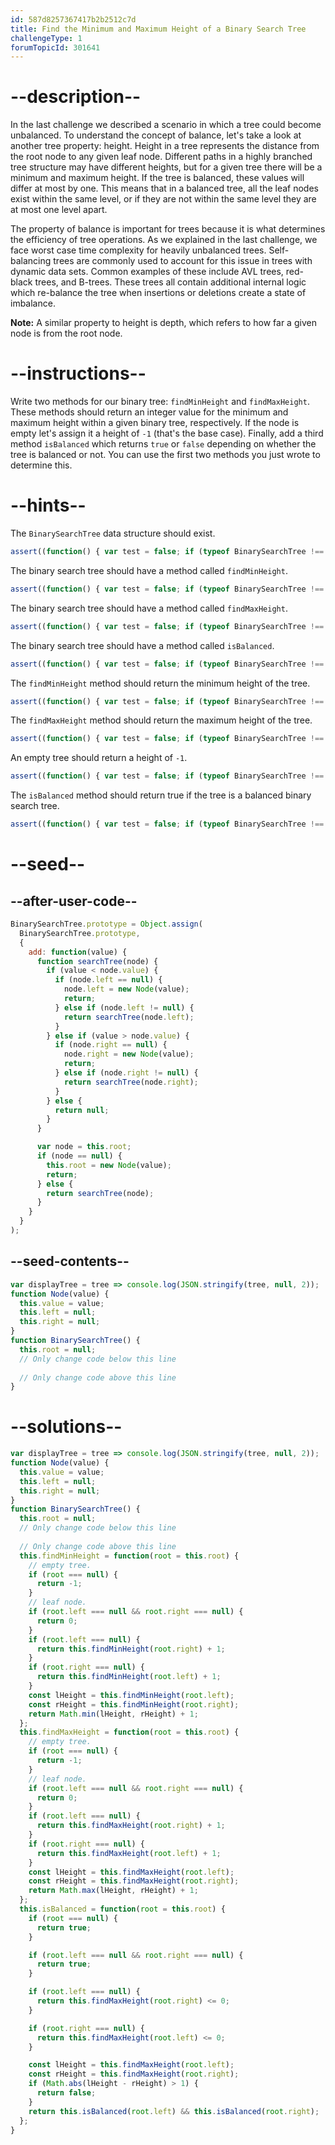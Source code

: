 ```yaml
---
id: 587d8257367417b2b2512c7d
title: Find the Minimum and Maximum Height of a Binary Search Tree
challengeType: 1
forumTopicId: 301641
---
```


# --description--

In the last challenge we described a scenario in which a tree could become unbalanced. To understand the concept of balance, let's take a look at another tree property: height. Height in a tree represents the distance from the root node to any given leaf node. Different paths in a highly branched tree structure may have different heights, but for a given tree there will be a minimum and maximum height. If the tree is balanced, these values will differ at most by one. This means that in a balanced tree, all the leaf nodes exist within the same level, or if they are not within the same level they are at most one level apart.

The property of balance is important for trees because it is what determines the efficiency of tree operations. As we explained in the last challenge, we face worst case time complexity for heavily unbalanced trees. Self-balancing trees are commonly used to account for this issue in trees with dynamic data sets. Common examples of these include AVL trees, red-black trees, and B-trees. These trees all contain additional internal logic which re-balance the tree when insertions or deletions create a state of imbalance.

**Note:** A similar property to height is depth, which refers to how far a given node is from the root node.

# --instructions--

Write two methods for our binary tree: `findMinHeight` and `findMaxHeight`. These methods should return an integer value for the minimum and maximum height within a given binary tree, respectively. If the node is empty let's assign it a height of `-1` (that's the base case). Finally, add a third method `isBalanced` which returns `true` or `false` depending on whether the tree is balanced or not. You can use the first two methods you just wrote to determine this.

# --hints--

The `BinarySearchTree` data structure should exist.

```js
assert((function() { var test = false; if (typeof BinarySearchTree !== 'undefined') { test = new BinarySearchTree() }; return (typeof test == 'object')})());
```

The binary search tree should have a method called `findMinHeight`.

```js
assert((function() { var test = false; if (typeof BinarySearchTree !== 'undefined') { test = new BinarySearchTree() } else { return false; }; return (typeof test.findMinHeight == 'function')})());
```

The binary search tree should have a method called `findMaxHeight`.

```js
assert((function() { var test = false; if (typeof BinarySearchTree !== 'undefined') { test = new BinarySearchTree() } else { return false; }; return (typeof test.findMaxHeight == 'function')})());
```

The binary search tree should have a method called `isBalanced`.

```js
assert((function() { var test = false; if (typeof BinarySearchTree !== 'undefined') { test = new BinarySearchTree() } else { return false; }; return (typeof test.isBalanced == 'function')})());
```

The `findMinHeight` method should return the minimum height of the tree.

```js
assert((function() { var test = false; if (typeof BinarySearchTree !== 'undefined') { test = new BinarySearchTree() } else { return false; }; if (typeof test.findMinHeight !== 'function') { return false; }; test.add(4); test.add(1); test.add(7); test.add(87); test.add(34); test.add(45); test.add(73); test.add(8); return (test.findMinHeight() == 1); })());
```

The `findMaxHeight` method should return the maximum height of the tree.

```js
assert((function() { var test = false; if (typeof BinarySearchTree !== 'undefined') { test = new BinarySearchTree() } else { return false; }; if (typeof test.findMaxHeight !== 'function') { return false; }; test.add(4); test.add(1); test.add(7); test.add(87); test.add(34); test.add(45); test.add(73); test.add(8); return (test.findMaxHeight() == 5); })());
```

An empty tree should return a height of `-1`.

```js
assert((function() { var test = false; if (typeof BinarySearchTree !== 'undefined') { test = new BinarySearchTree() } else { return false; }; if (typeof test.findMaxHeight !== 'function') { return false; }; return (test.findMaxHeight() == -1); })());
```

The `isBalanced` method should return true if the tree is a balanced binary search tree.

```js
assert((function() { var test = false; if (typeof BinarySearchTree !== 'undefined') { test = new BinarySearchTree() } else { return false; }; if (typeof test.isBalanced !== 'function') { return false; }; test.add(4); test.add(1); test.add(7); test.add(87); test.add(34); test.add(45); test.add(73); test.add(8); return !test.isBalanced(); })());
```

# --seed--

## --after-user-code--

```js
BinarySearchTree.prototype = Object.assign(
  BinarySearchTree.prototype,
  {
    add: function(value) {
      function searchTree(node) {
        if (value < node.value) {
          if (node.left == null) {
            node.left = new Node(value);
            return;
          } else if (node.left != null) {
            return searchTree(node.left);
          }
        } else if (value > node.value) {
          if (node.right == null) {
            node.right = new Node(value);
            return;
          } else if (node.right != null) {
            return searchTree(node.right);
          }
        } else {
          return null;
        }
      }

      var node = this.root;
      if (node == null) {
        this.root = new Node(value);
        return;
      } else {
        return searchTree(node);
      }
    }
  }
);
```

## --seed-contents--

```js
var displayTree = tree => console.log(JSON.stringify(tree, null, 2));
function Node(value) {
  this.value = value;
  this.left = null;
  this.right = null;
}
function BinarySearchTree() {
  this.root = null;
  // Only change code below this line
  
  // Only change code above this line
}
```

# --solutions--

```js
var displayTree = tree => console.log(JSON.stringify(tree, null, 2));
function Node(value) {
  this.value = value;
  this.left = null;
  this.right = null;
}
function BinarySearchTree() {
  this.root = null;
  // Only change code below this line
  
  // Only change code above this line
  this.findMinHeight = function(root = this.root) {
    // empty tree.
    if (root === null) {
      return -1;
    }
    // leaf node.
    if (root.left === null && root.right === null) {
      return 0;
    }
    if (root.left === null) {
      return this.findMinHeight(root.right) + 1;
    }
    if (root.right === null) {
      return this.findMinHeight(root.left) + 1;
    }
    const lHeight = this.findMinHeight(root.left);
    const rHeight = this.findMinHeight(root.right);
    return Math.min(lHeight, rHeight) + 1;
  };
  this.findMaxHeight = function(root = this.root) {
    // empty tree.
    if (root === null) {
      return -1;
    }
    // leaf node.
    if (root.left === null && root.right === null) {
      return 0;
    }
    if (root.left === null) {
      return this.findMaxHeight(root.right) + 1;
    }
    if (root.right === null) {
      return this.findMaxHeight(root.left) + 1;
    }
    const lHeight = this.findMaxHeight(root.left);
    const rHeight = this.findMaxHeight(root.right);
    return Math.max(lHeight, rHeight) + 1;
  };
  this.isBalanced = function(root = this.root) {
    if (root === null) {
      return true;
    }

    if (root.left === null && root.right === null) {
      return true;
    }

    if (root.left === null) {
      return this.findMaxHeight(root.right) <= 0;
    }

    if (root.right === null) {
      return this.findMaxHeight(root.left) <= 0;
    }

    const lHeight = this.findMaxHeight(root.left);
    const rHeight = this.findMaxHeight(root.right);
    if (Math.abs(lHeight - rHeight) > 1) {
      return false;
    }
    return this.isBalanced(root.left) && this.isBalanced(root.right);
  };
}
```
